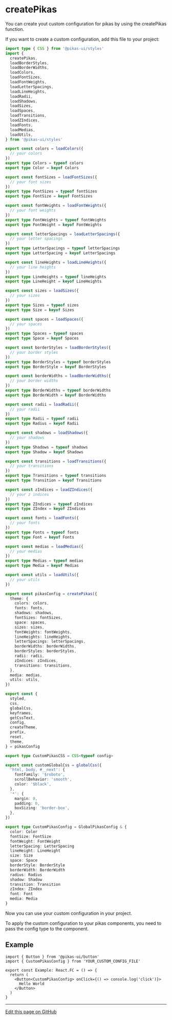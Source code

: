
<NextSeo title="createPikas" />

# createPikas

You can create yout custom configuration for pikas by using the createPikas function.

If you want to create a custom configuration, add this file to your project:

```ts
import type { CSS } from '@pikas-ui/styles'
import {
  createPikas,
  loadBorderStyles,
  loadBorderWidths,
  loadColors,
  loadFontSizes,
  loadFontWeights,
  loadLetterSpacings,
  loadLineHeights,
  loadRadii,
  loadShadows,
  loadSizes,
  loadSpaces,
  loadTransitions,
  loadZIndices,
  loadFonts,
  loadMedias,
  loadUtils,
} from '@pikas-ui/styles'

export const colors = loadColors({
  // your colors
})
export type Colors = typeof colors
export type Color = keyof Colors

export const fontSizes = loadFontSizes({
  // your font sizes
})
export type FontSizes = typeof fontSizes
export type FontSize = keyof FontSizes

export const fontWeights = loadFontWeights({
  // your font weights
})
export type FontWeights = typeof fontWeights
export type FontWeight = keyof FontWeights

export const letterSpacings = loadLetterSpacings({
  // your letter spacings
})
export type LetterSpacings = typeof letterSpacings
export type LetterSpacing = keyof LetterSpacings

export const lineHeights = loadLineHeights({
  // your line heights
})
export type LineHeights = typeof lineHeights
export type LineHeight = keyof LineHeights

export const sizes = loadSizes({
  // your sizes
})
export type Sizes = typeof sizes
export type Size = keyof Sizes

export const spaces = loadSpaces({
  // your spaces
})
export type Spaces = typeof spaces
export type Space = keyof Spaces

export const borderStyles = loadBorderStyles({
  // your border styles
})
export type BorderStyles = typeof borderStyles
export type BorderStyle = keyof BorderStyles

export const borderWidths = loadBorderWidths({
  // your border widths
})
export type BorderWidths = typeof borderWidths
export type BorderWidth = keyof BorderWidths

export const radii = loadRadii({
  // your radii
})
export type Radii = typeof radii
export type Radius = keyof Radii

export const shadows = loadShadows({
  // your shadows
})
export type Shadows = typeof shadows
export type Shadow = keyof Shadows

export const transitions = loadTransitions({
  // your transitions
})
export type Transitions = typeof transitions
export type Transition = keyof Transitions

export const zIndices = loadZIndices({
  // your z indices
})
export type ZIndices = typeof zIndices
export type ZIndex = keyof ZIndices

export const fonts = loadFonts({
  // your fonts
})
export type Fonts = typeof fonts
export type Font = keyof Fonts

export const medias = loadMedias({
  // your medias
})
export type Medias = typeof medias
export type Media = keyof Medias

export const utils = loadUtils({
  // your utils
})

export const pikasConfig = createPikas({
  theme: {
    colors: colors,
    fonts: fonts,
    shadows: shadows,
    fontSizes: fontSizes,
    space: spaces,
    sizes: sizes,
    fontWeights: fontWeights,
    lineHeights: lineHeights,
    letterSpacings: letterSpacings,
    borderWidths: borderWidths,
    borderStyles: borderStyles,
    radii: radii,
    zIndices: zIndices,
    transitions: transitions,
  },
  media: medias,
  utils: utils,
})

export const {
  styled,
  css,
  globalCss,
  keyframes,
  getCssText,
  config,
  createTheme,
  prefix,
  reset,
  theme,
} = pikasConfig

export type CustomPikasCSS = CSS<typeof config>

export const customGlobalCss = globalCss({
  'html, body, #__next': {
    fontFamily: '$roboto',
    scrollBehavior: 'smooth',
    color: '$black',
  },
  '*': {
    margin: 0,
    padding: 0,
    boxSizing: 'border-box',
  },
})

export type CustomPikasConfig = GlobalPikasConfig & {
  color: Color
  fontSize: FontSize
  fontWeight: FontWeight
  letterSpacing: LetterSpacing
  lineHeight: LineHeight
  size: Size
  space: Space
  borderStyle: BorderStyle
  borderWidth: BorderWidth
  radius: Radius
  shadow: Shadow
  transition: Transition
  zIndex: ZIndex
  font: Font
  media: Media
}
```

Now you can use your custom configuration in your project.

To apply the custom configuration to your pikas components, you need to pass the config type to the component.

## Example

```tsx
import { Button } from '@pikas-ui/button'
import { CustomPikasConfig } from 'YOUR_CUSTOM_CONFIG_FILE'

export const Example: React.FC = () => {
  return (
    <Button<CustomPikasConfig> onClick={() => console.log('click')}>
      Hello World
    </Button>
  )
}
```

---

[Edit this page on GitHub](https://github.com/Achaak/pikas/blob/main/apps/docs-ui/pages/docs/createPikas.mdx)
